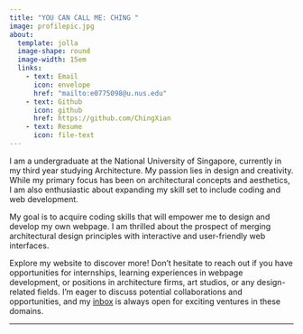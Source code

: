 ```yaml
---
title: "YOU CAN CALL ME: CHING "
image: profilepic.jpg
about: 
  template: jolla
  image-shape: round
  image-width: 15em
  links: 
    - text: Email
      icon: envelope
      href: "mailto:e0775098@u.nus.edu"
    - text: Github
      icon: github
      href: https://github.com/ChingXian
    - text: Resume
      icon: file-text
---
```


::: {#about-block}
:::

I am a undergraduate at the National University of Singapore, currently in my third year studying Architecture. My passion lies in design and creativity. While my primary focus has been on architectural concepts and aesthetics, I am also enthusiastic about expanding my skill set to include coding and web development.

My goal is to acquire coding skills that will empower me to design and develop my own webpage. I am thrilled about the prospect of merging architectural design principles with interactive and user-friendly web interfaces.

Explore my website to discover more! Don't hesitate to reach out if you have opportunities for internships, learning experiences in webpage development, or positions in architecture firms, art studios, or any design-related fields. I'm eager to discuss potential collaborations and opportunities, and my [inbox](mailto:e0775098@u.nus.edu) is always open for exciting ventures in these domains.

------------------------------------------------------------------------
